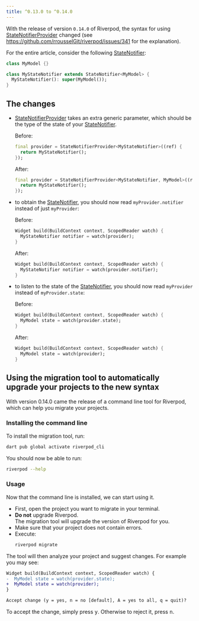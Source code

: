 ```yaml
---
title: ^0.13.0 to ^0.14.0
---
```


With the release of version `0.14.0` of Riverpod, the syntax for using [StateNotifierProvider] changed
(see https://github.com/rrousselGit/riverpod/issues/341 for the explanation).

For the entire article, consider the following [StateNotifier]:

```dart
class MyModel {}

class MyStateNotifier extends StateNotifier<MyModel> {
  MyStateNotifier(): super(MyModel());
}
```

## The changes

- [StateNotifierProvider] takes an extra generic parameter, which should be
  the type of the state of your [StateNotifier].

  Before:

  ```dart
  final provider = StateNotifierProvider<MyStateNotifier>((ref) {
    return MyStateNotifier();
  });
  ```

  After:

  ```dart
  final provider = StateNotifierProvider<MyStateNotifier, MyModel>((ref) {
    return MyStateNotifier();
  });
  ```

- to obtain the [StateNotifier], you should now read `myProvider.notifier` instead of just `myProvider`:

  Before:

  ```dart
  Widget build(BuildContext context, ScopedReader watch) {
    MyStateNotifier notifier = watch(provider);
  }
  ```

  After:

  ```dart
  Widget build(BuildContext context, ScopedReader watch) {
    MyStateNotifier notifier = watch(provider.notifier);
  }
  ```

- to listen to the state of the [StateNotifier], you should now read `myProvider` instead of `myProvider.state`:

  Before:

  ```dart
  Widget build(BuildContext context, ScopedReader watch) {
    MyModel state = watch(provider.state);
  }
  ```

  After:

  ```dart
  Widget build(BuildContext context, ScopedReader watch) {
    MyModel state = watch(provider);
  }
  ```

## Using the migration tool to automatically upgrade your projects to the new syntax

With version 0.14.0 came the release of a command line tool for Riverpod,
which can help you migrate your projects.

### Installing the command line

To install the migration tool, run:

```sh
dart pub global activate riverpod_cli
```

You should now be able to run:

```sh
riverpod --help
```

### Usage

Now that the command line is installed, we can start using it.

- First, open the project you want to migrate in your terminal.
- **Do not** upgrade Riverpod.  
  The migration tool will upgrade the version of Riverpod for you.
- Make sure that your project does not contain errors.
- Execute:
  ```sh
  riverpod migrate
  ```

The tool will then analyze your project and suggest changes. For example you may see:

```diff
Widget build(BuildContext context, ScopedReader watch) {
-  MyModel state = watch(provider.state);
+  MyModel state = watch(provider);
}

Accept change (y = yes, n = no [default], A = yes to all, q = quit)? 
```

To accept the change, simply press <kbd>y</kbd>. Otherwise to reject it, press <kbd>n</kbd>.


[statenotifierprovider]: ../providers/state_notifier_provider
[statenotifier]: https://pub.dev/documentation/state_notifier/latest/state_notifier/StateNotifier-class.html
